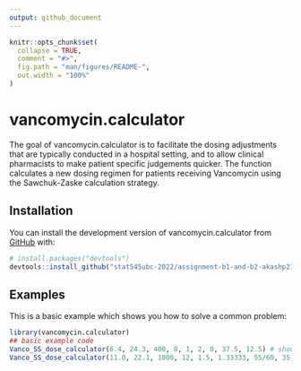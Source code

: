 ```yaml
---
output: github_document
---
```


<!-- README.md is generated from README.Rmd. Please edit that file -->

```r
knitr::opts_chunk$set(
  collapse = TRUE,
  comment = "#>",
  fig.path = "man/figures/README-",
  out.width = "100%"
)
```

# vancomycin.calculator

<!-- badges: start -->
<!-- badges: end -->

The goal of vancomycin.calculator is to facilitate the dosing adjustments that are typically conducted in a hospital setting, and to allow clinical pharmacists to make patient specific judgements quicker. The function calculates a new dosing regimen for patients receiving Vancomycin using the Sawchuk-Zaske calculation strategy.

## Installation

You can install the development version of vancomycin.calculator from [GitHub](https://github.com/) with:

``` r
# install.packages("devtools")
devtools::install_github("stat545ubc-2022/assignment-b1-and-b2-akashp21/vancomycin.calculator")
```

## Examples
This is a basic example which shows you how to solve a common problem:

```r
library(vancomycin.calculator)
## basic example code
Vanco_SS_dose_calculator(6.4, 24.3, 400, 8, 1, 2, 0, 37.5, 12.5) # should equal "This function recommends a new dose of 500 mg given over Q 8 h. This will produce a peak of 30.375 mg and a trough value of 8 mg"
Vanco_SS_dose_calculator(11.0, 22.1, 1000, 12, 1.5, 1.33333, 55/60, 35, 17.5) # should be "This function recommends a new dose of 1500 mg given over Q 12 h. This will produce a peak of 33.15 mg and a trough value of 15.2692370301831 mg"

```




